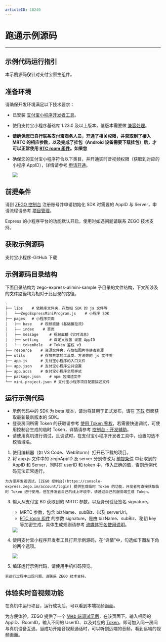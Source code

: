 ```yaml
---
articleID: 18240
---
```

# 跑通示例源码

- - -

## 示例代码运行指引

本示例源码**仅**针对支付宝原生组件。

## 准备环境

请确保开发环境满足以下技术要求：

* 已安装 [支付宝小程序开发者工具](https://opendocs.alipay.com/mini/ide/download)。
* 使用支付宝小程序基础库 1.23.0 及以上版本，低版本需要做 [兼容处理](https://opendocs.alipay.com/mini/framework/compatibility)。
* **请确保您已自行联系支付宝商务人员，开通了相关权限，并获取到了接入 MRTC 的相应参数，以及完成了挂包（Android 设备需要下载挂包）后，才可以正常使用 [RTC room 组件](https://opendocs.alipay.com/pre-open/08757t?pathHash=d1fc6c9f)。如果您**
* 确保您的支付宝小程序符合以下类目，并开通实时音视频权限（获取到对应的小程序 AppID），详情请参考 [申请开通](https://opendocs.alipay.com/pre-open/08757t?pathHash=d1fc6c9f)。

    <Frame width="512" height="auto" caption=""><img src="https://doc-media.zego.im/sdk-doc/Pics/Express/wx_program/AliPay_miniprogram_item.png" /></Frame>

## 前提条件

请到 [ZEGO 控制台](https://console.zego.im/) 注册账号并申请初始化 SDK 时需要的 AppID 与 Server，申请流程请参考 [项目管理](/console/project-info)。

<Warning title="注意">


Express 的小程序平台的功能默认开启，使用时如遇问题请联系 ZEGO 技术支持。

</Warning>

## 获取示例源码

<Card title="示例源码" href="https://github.com/zegoim/zego-express-alimini-sample/tree/master" target="_blank">
支付宝小程序-GitHub 下载
</Card>

## 示例源码目录结构

下面目录结构为 zego-express-alimini-sample 子目录的文件结构，下文所涉及的文件路径均为相对于此目录的路径。

```tree
.
├── libs    # 依赖库文件夹，存放如 SDK 的 js 文件等
│   └──ZegoExpressMiniProgram.js    # 小程序 SDK
├── pages   # 小程序页面
│   ├── base    # 视频直播《基础推拉流》
│   ├── index    # 首页
│   ├── message     # 视频直播《实时消息》
│   ├── setting     # 自定义设置 设置 AppID
│   └── tokenRole   # Token 鉴权 v3
├── resource    # 资源文件夹，存放如图片等静态资源
├── utils       # 存放共享的工具类、方法等的 js 文件夹
├── app.js      # 支付宝小程序的入口文件
├── app.json    # 支付宝小程序公共设置
├── app.acss    # 支付宝小程序全局样式
├── package.json    # npm 包描述文件
└── mini.project.json # 支付宝小程序项目配置描述文件
```

## 运行示例代码

<Warning title="注意">


- 示例代码中的 SDK 为 beta 版本，请勿将其用于正式发布，请在 [下载](!DownloadSDK/DownloadSDK) 页面获取最新最新版本的 SDK。
- 登录房间所需 Token 的获取请参考 [使用 Token 鉴权](/real-time-video-miniprogram/communication/using-token-authentication)，若需要快速调试，可使用控制台生成的临时 Token，详情请参考 [控制台 - 开发辅助](/console/development-assistance/temporary-token)。
- 请使用真机进行调试，且调试时，在支付宝小程序开发者工具中，设置勾选不校验域名。

</Warning>



1. 使用编辑器（如 VS Code、WebStorm）打开已下载的项目。
2. 将 app.js 文件中的 zegoAppID 及 server 分别修改为 [前提条件](!DownloadDemo_AliPay#3) 中获取到的 AppID 和 Server，同时在 userID 和 token 中，传入正确的值，否则示例代码无法正常运行。

<Warning title="注意">


    为方便开发者调试，[ZEGO 控制台](https://console-express.zego.im/account/login) 提供生成临时 Token 的功能，开发者可直接获取临时 Token 进行使用，但在开发者自己的线上环境中，请通过自己的服务端生成 Token。


</Warning>



3. 输入从支付宝 BD 获取到的 MRTC 参数，以及身份验证签名 signature。

    - MRTC 参数，包含 bizName、subBiz、以及 serverUrl。
    - [RTC room 组件](https://opendocs.alipay.com/pre-open/08757t?pathHash=d1fc6c9f) 的参数 signature，是由 bizName、subBiz、秘钥 key 等加密生成，具体生成规则请参考 [流媒体签名使用说明](https://opendocs.alipay.com/pre-open/0876cs?pathHash=f6441b0b)。

    <Frame width="512" height="auto" caption=""><img src="https://doc-media.zego.im/sdk-doc/Pics/Express/wx_program/appid_server.jpeg" /></Frame>

4. 使用支付宝小程序开发者工具打开示例源码，在“详情”中，勾选如下图左下角的两个选项。

    <Frame width="512" height="auto" caption=""><img src="https://doc-media.zego.im/sdk-doc/Pics/Express/wx_program/web_view_details.jpeg" /></Frame>

5. 编译运行示例代码，请使用手机扫码预览。

<Note title="说明">


    若运行过程中出现问题，请联系 ZEGO 技术支持。

</Note>





## 体验实时音视频功能

在真机中运行项目，运行成功后，可以看到本端视频画面。

为方便体验，ZEGO 提供了一个 [Web 端调试示例](https://zegodev.github.io/zego-express-webrtc-sample/assistDev/index.html)，在该页面下，输入相同的 AppID、RoomID，输入不同的 UserID、以及对应的 [Token](/console/development-assistance/temporary-token)，即可加入同一房间与真机设备互通。当成功开始音视频通话时，可以听到远端的音频，看到远端的视频画面。

